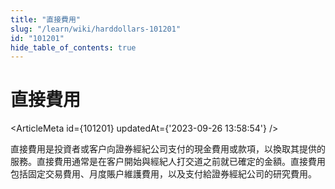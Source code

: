 ```yaml
---
title: "直接費用"
slug: "/learn/wiki/harddollars-101201"
id: "101201"
hide_table_of_contents: true
---
```



# 直接費用

<ArticleMeta id={101201} updatedAt={'2023-09-26 13:58:54'} />
<div className='border-solid border-b border-t-0 my-4 border-[var(--ifm-color-gray-300)]' />

直接費用是投資者或客户向證券經紀公司支付的現金費用或款項，以換取其提供的服務。直接費用通常是在客户開始與經紀人打交道之前就已確定的金額。直接費用包括固定交易費用、月度賬户維護費用，以及支付給證券經紀公司的研究費用。
